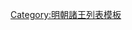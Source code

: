 {{ming|title=明朝南漳國諸王|ed=南漳國|head=不知何年或[[嘉靖]]三十二年（[[1553年]]）封。|
{{ming/title}}
{{ming/list|南漳王|[[朱膺鍠]]|朱音埑、子|？年|《[[明史]]》、《[[明實錄]]》無此人，惟《[[南明史 (錢海岳)|南明史]]》有此人。不知何年封。薨。無子，除。}}
{{ming/list|南漳王|[[朱定燑]]|朱譽榮、庶六子|[[1553年]]—[[1557年]]|嘉靖三十二年封。三十六年薨。無子，除。}}
}}<noinclude>
[[Category:明朝諸王列表模板]]
</noinclude>